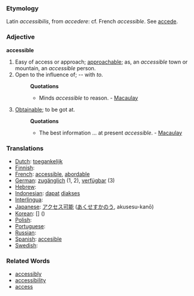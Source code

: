 === Etymology ===
Latin ''accessibilis'', from ''accedere'': cf. French ''accessible''. See [[accede]].

=== Adjective ===

'''accessible'''

#Easy of access or approach; [[approachable]]; as, an ''accessible'' town or mountain, an ''accessible'' person.
#Open to the influence of; -- with ''to''.
#:'''Quotations'''
#:*Minds ''accessible'' to reason. - [[Macaulay]]
#[[Obtainable]]; to be got at.
#:'''Quotations'''
#:*The best information ... at present ''accessible''. - [[Macaulay]]

=== Translations ===
*[[Dutch]]: [[toegankelijk]]
*[[Finnish]]: [[]]
*[[French]]: [[accessible]], [[abordable]]
*[[German]]: [[zugänglich]] (1, 2), [[verfügbar]] (3)
*[[Hebrew]]: [[]] '' ''
*[[Indonesian]]: [[dapat]] [[akses|diakses]]
*[[Interlingua]]: [[]]
*[[Japanese]]: [[アクセス可能]] ([[あくせすかのう]], akusesu-kanō)
*[[Korean]]: [[]] [] ()
*[[Polish]]: [[]]
*[[Portuguese]]: [[]]
*[[Russian]]: [[]]
*[[Spanish]]: [[accesible]]
*[[Swedish]]: [[]]

=== Related Words ===
* [[accessibly]]
* [[accessibility]]
* [[access]]